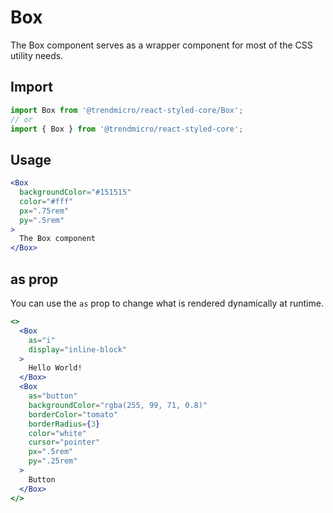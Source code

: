 # Box

The Box component serves as a wrapper component for most of the CSS utility needs.

## Import

```js
import Box from '@trendmicro/react-styled-core/Box';
// or
import { Box } from '@trendmicro/react-styled-core';
```

## Usage

```jsx
<Box
  backgroundColor="#151515"
  color="#fff"
  px=".75rem"
  py=".5rem"
>
  The Box component
</Box>
```

## as prop

You can use the `as` prop to change what is rendered dynamically at runtime.

```jsx
<>
  <Box
    as="i"
    display="inline-block"
  >
    Hello World!
  </Box>
  <Box
    as="button"
    backgroundColor="rgba(255, 99, 71, 0.8)"
    borderColor="tomato"
    borderRadius={3}
    color="white"
    cursor="pointer"
    px=".5rem"
    py=".25rem"
  >
    Button
  </Box>
</>
```
